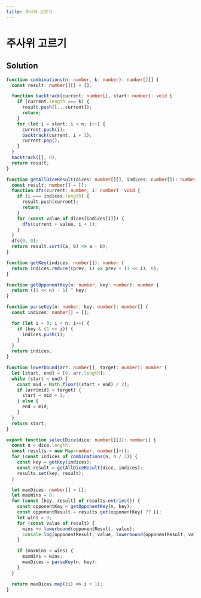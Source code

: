 ```yaml
---
title: 주사위 고르기
---
```


# 주사위 고르기

## Solution

```typescript filename="solution.ts" copy
function combinations(n: number, k: number): number[][] {
  const result: number[][] = [];

  function backtrack(current: number[], start: number): void {
    if (current.length === k) {
      result.push([...current]);
      return;
    }
    for (let i = start; i < n; i++) {
      current.push(i);
      backtrack(current, i + 1);
      current.pop();
    }
  }
  backtrack([], 0);
  return result;
}

function getAllDiceResult(dices: number[][], indices: number[]): number[] {
  const result: number[] = [];
  function dfs(current: number, i: number): void {
    if (i === indices.length) {
      result.push(current);
      return;
    }
    for (const value of dices[indices[i]]) {
      dfs(current + value, i + 1);
    }
  }
  dfs(0, 0);
  return result.sort((a, b) => a - b);
}

function getKey(indices: number[]): number {
  return indices.reduce((prev, i) => prev + (1 << i), 0);
}

function getOpponentKey(n: number, key: number): number {
  return ((1 << n) - 1) ^ key;
}

function parseKey(n: number, key: number): number[] {
  const indices: number[] = [];

  for (let i = 0; i < n; i++) {
    if (key & (1 << i)) {
      indices.push(i);
    }
  }
  return indices;
}

function lowerbound(arr: number[], target: number): number {
  let [start, end] = [0, arr.length];
  while (start < end) {
    const mid = Math.floor((start + end) / 2);
    if (arr[mid] < target) {
      start = mid + 1;
    } else {
      end = mid;
    }
  }
  return start;
}

export function selectDice(dice: number[][]): number[] {
  const n = dice.length;
  const results = new Map<number, number[]>();
  for (const indices of combinations(n, n / 2)) {
    const key = getKey(indices);
    const result = getAllDiceResult(dice, indices);
    results.set(key, result);
  }

  let maxDices: number[] = [];
  let maxWins = 0;
  for (const [key, result] of results.entries()) {
    const opponentKey = getOpponentKey(n, key);
    const opponentResult = results.get(opponentKey) ?? [];
    let wins = 0;
    for (const value of result) {
      wins += lowerbound(opponentResult, value);
      console.log(opponentResult, value, lowerbound(opponentResult, value));
    }

    if (maxWins < wins) {
      maxWins = wins;
      maxDices = parseKey(n, key);
    }
  }

  return maxDices.map((i) => i + 1);
}
```

<ProblemLink
  codingSite="programmers"
  href="https://school.programmers.co.kr/learn/courses/30/lessons/258709"
  title="주사위 고르기"
/>

